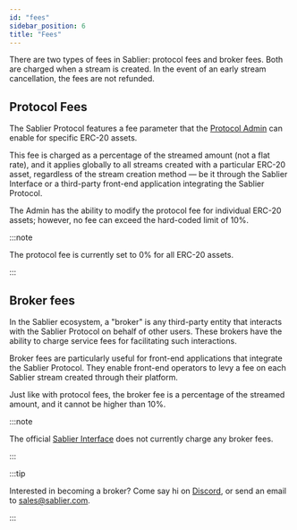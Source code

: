 ```yaml
---
id: "fees"
sidebar_position: 6
title: "Fees"
---
```



There are two types of fees in Sablier: protocol fees and broker fees. Both are charged when a stream is created. In the
event of an early stream cancellation, the fees are not refunded.

## Protocol Fees

The Sablier Protocol features a fee parameter that the [Protocol Admin](/concepts/governance) can enable for specific
ERC-20 assets.

This fee is charged as a percentage of the streamed amount (not a flat rate), and it applies globally to all streams
created with a particular ERC-20 asset, regardless of the stream creation method — be it through the Sablier Interface
or a third-party front-end application integrating the Sablier Protocol.

The Admin has the ability to modify the protocol fee for individual ERC-20 assets; however, no fee can exceed the
hard-coded limit of 10%.

:::note

The protocol fee is currently set to 0% for all ERC-20 assets.

:::

## Broker fees

In the Sablier ecosystem, a "broker" is any third-party entity that interacts with the Sablier Protocol on behalf of
other users. These brokers have the ability to charge service fees for facilitating such interactions.

Broker fees are particularly useful for front-end applications that integrate the Sablier Protocol. They enable
front-end operators to levy a fee on each Sablier stream created through their platform.

Just like with protocol fees, the broker fee is a percentage of the streamed amount, and it cannot be higher than 10%.

:::note

The official [Sablier Interface](https://app.sablier.com) does not currently charge any broker fees.

:::

:::tip

Interested in becoming a broker? Come say hi on <a href={links.discord}>Discord</a>, or send an email to
[sales@sablier.com](mailto:sales@sablier.com).

:::
